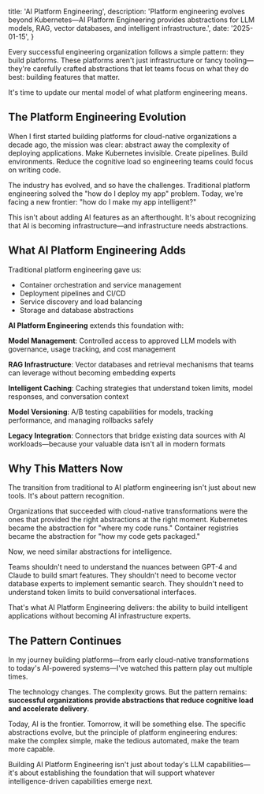   title: 'AI Platform Engineering',
  description: 'Platform engineering evolves beyond Kubernetes—AI Platform Engineering provides abstractions for LLM models, RAG, vector databases, and intelligent infrastructure.',
  date: '2025-01-15',
}

Every successful engineering organization follows a simple pattern: they build platforms. These platforms aren't just infrastructure or fancy tooling—they're carefully crafted abstractions that let teams focus on what they do best: building features that matter.

It's time to update our mental model of what platform engineering means.

## The Platform Engineering Evolution

When I first started building platforms for cloud-native organizations a decade ago, the mission was clear: abstract away the complexity of deploying applications. Make Kubernetes invisible. Create pipelines. Build environments. Reduce the cognitive load so engineering teams could focus on writing code.

The industry has evolved, and so have the challenges. Traditional platform engineering solved the "how do I deploy my app" problem. Today, we're facing a new frontier: "how do I make my app intelligent?"

This isn't about adding AI features as an afterthought. It's about recognizing that AI is becoming infrastructure—and infrastructure needs abstractions.

## What AI Platform Engineering Adds

Traditional platform engineering gave us:

- Container orchestration and service management
- Deployment pipelines and CI/CD
- Service discovery and load balancing
- Storage and database abstractions

**AI Platform Engineering** extends this foundation with:

**Model Management**: Controlled access to approved LLM models with governance, usage tracking, and cost management

**RAG Infrastructure**: Vector databases and retrieval mechanisms that teams can leverage without becoming embedding experts

**Intelligent Caching**: Caching strategies that understand token limits, model responses, and conversation context

**Model Versioning**: A/B testing capabilities for models, tracking performance, and managing rollbacks safely

**Legacy Integration**: Connectors that bridge existing data sources with AI workloads—because your valuable data isn't all in modern formats

## Why This Matters Now

The transition from traditional to AI platform engineering isn't just about new tools. It's about pattern recognition.

Organizations that succeeded with cloud-native transformations were the ones that provided the right abstractions at the right moment. Kubernetes became the abstraction for "where my code runs." Container registries became the abstraction for "how my code gets packaged."

Now, we need similar abstractions for intelligence.

Teams shouldn't need to understand the nuances between GPT-4 and Claude to build smart features. They shouldn't need to become vector database experts to implement semantic search. They shouldn't need to understand token limits to build conversational interfaces.

That's what AI Platform Engineering delivers: the ability to build intelligent applications without becoming AI infrastructure experts.

## The Pattern Continues

In my journey building platforms—from early cloud-native transformations to today's AI-powered systems—I've watched this pattern play out multiple times.

The technology changes. The complexity grows. But the pattern remains: **successful organizations provide abstractions that reduce cognitive load and accelerate delivery**.

Today, AI is the frontier. Tomorrow, it will be something else. The specific abstractions evolve, but the principle of platform engineering endures: make the complex simple, make the tedious automated, make the team more capable.

Building AI Platform Engineering isn't just about today's LLM capabilities—it's about establishing the foundation that will support whatever intelligence-driven capabilities emerge next.
